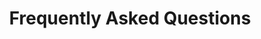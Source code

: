 ---
title: Frequently Asked Questions
description: Select from the following list of Product and browse through the FAQ to find answers to commonly raised questions
---